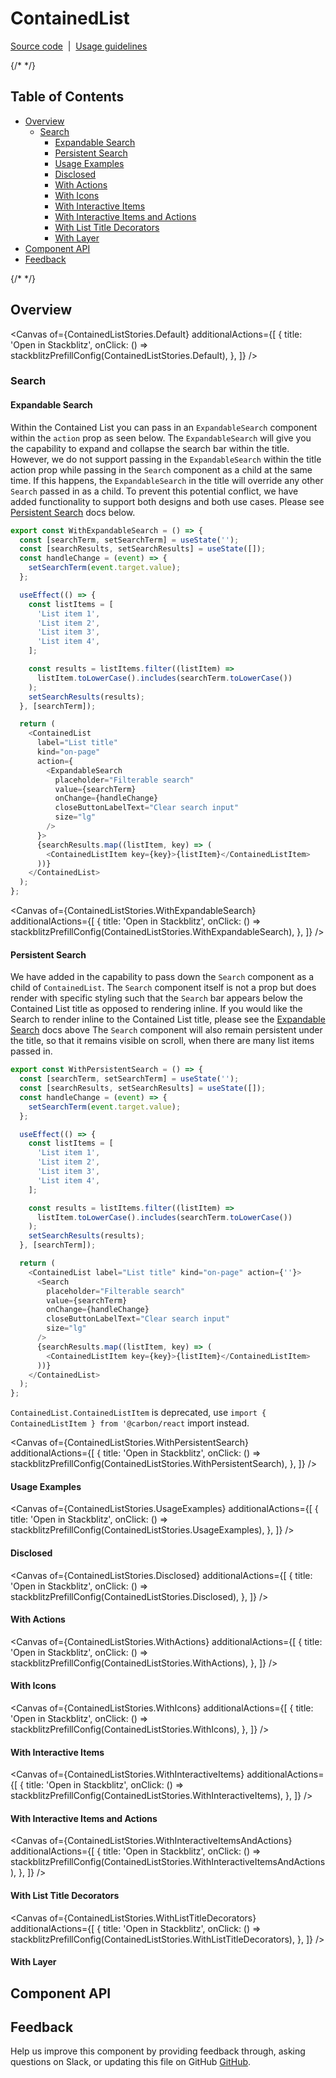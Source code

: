
<Meta isTemplate />

# ContainedList

[Source code](https://github.com/carbon-design-system/carbon/tree/main/packages/react/src/components/ContainedList)
&nbsp;|&nbsp;
[Usage guidelines](https://carbondesignsystem.com/components/contained-list/usage/)

{/* <!-- START doctoc generated TOC please keep comment here to allow auto update --> <!-- DON'T EDIT THIS SECTION, INSTEAD RE-RUN doctoc TO UPDATE --> */}

## Table of Contents

- [Overview](#overview)
  - [Search](#search)
    - [Expandable Search](#expandable-search)
    - [Persistent Search](#persistent-search)
    - [Usage Examples](#usage-examples)
    - [Disclosed](#disclosed)
    - [With Actions](#with-actions)
    - [With Icons](#with-icons)
    - [With Interactive Items](#with-interactive-items)
    - [With Interactive Items and Actions](#with-interactive-items-and-actions)
    - [With List Title Decorators](#with-list-title-decorators)
    - [With Layer](#with-layer)
- [Component API](#component-api)
- [Feedback](#feedback)

{/* <!-- END doctoc generated TOC please keep comment here to allow auto update --> */}

## Overview

<Canvas
  of={ContainedListStories.Default}
  additionalActions={[
    {
      title: 'Open in Stackblitz',
      onClick: () => stackblitzPrefillConfig(ContainedListStories.Default),
    },
  ]}
/>

### Search

#### Expandable Search

Within the Contained List you can pass in an `ExpandableSearch` component within
the `action` prop as seen below. The `ExpandableSearch` will give you the
capability to expand and collapse the search bar within the title. However, we
do not support passing in the `ExpandableSearch` within the title action prop
while passing in the `Search` component as a child at the same time. If this
happens, the `ExpandableSearch` in the title will override any other `Search`
passed in as a child. To prevent this potential conflict, we have added
functionality to support both designs and both use cases. Please see
[Persistent Search](#persistent-search) docs below.

```js
export const WithExpandableSearch = () => {
  const [searchTerm, setSearchTerm] = useState('');
  const [searchResults, setSearchResults] = useState([]);
  const handleChange = (event) => {
    setSearchTerm(event.target.value);
  };

  useEffect(() => {
    const listItems = [
      'List item 1',
      'List item 2',
      'List item 3',
      'List item 4',
    ];

    const results = listItems.filter((listItem) =>
      listItem.toLowerCase().includes(searchTerm.toLowerCase())
    );
    setSearchResults(results);
  }, [searchTerm]);

  return (
    <ContainedList
      label="List title"
      kind="on-page"
      action={
        <ExpandableSearch
          placeholder="Filterable search"
          value={searchTerm}
          onChange={handleChange}
          closeButtonLabelText="Clear search input"
          size="lg"
        />
      }>
      {searchResults.map((listItem, key) => (
        <ContainedListItem key={key}>{listItem}</ContainedListItem>
      ))}
    </ContainedList>
  );
};
```

<Canvas
  of={ContainedListStories.WithExpandableSearch}
  additionalActions={[
    {
      title: 'Open in Stackblitz',
      onClick: () =>
        stackblitzPrefillConfig(ContainedListStories.WithExpandableSearch),
    },
  ]}
/>

#### Persistent Search

We have added in the capability to pass down the `Search` component as a child
of `ContainedList`. The `Search` component itself is not a prop but does render
with specific styling such that the `Search` bar appears below the Contained
List title as opposed to rendering inline. If you would like the Search to
render inline to the Contained List title, please see the
[Expandable Search](#expandable-search) docs above The `Search` component will
also remain persistent under the title, so that it remains visible on scroll,
when there are many list items passed in.

```js
export const WithPersistentSearch = () => {
  const [searchTerm, setSearchTerm] = useState('');
  const [searchResults, setSearchResults] = useState([]);
  const handleChange = (event) => {
    setSearchTerm(event.target.value);
  };

  useEffect(() => {
    const listItems = [
      'List item 1',
      'List item 2',
      'List item 3',
      'List item 4',
    ];

    const results = listItems.filter((listItem) =>
      listItem.toLowerCase().includes(searchTerm.toLowerCase())
    );
    setSearchResults(results);
  }, [searchTerm]);

  return (
    <ContainedList label="List title" kind="on-page" action={''}>
      <Search
        placeholder="Filterable search"
        value={searchTerm}
        onChange={handleChange}
        closeButtonLabelText="Clear search input"
        size="lg"
      />
      {searchResults.map((listItem, key) => (
        <ContainedListItem key={key}>{listItem}</ContainedListItem>
      ))}
    </ContainedList>
  );
};
```

`ContainedList.ContainedListItem` is deprecated, use
`import { ContainedListItem } from '@carbon/react` import instead.

<Canvas
  of={ContainedListStories.WithPersistentSearch}
  additionalActions={[
    {
      title: 'Open in Stackblitz',
      onClick: () =>
        stackblitzPrefillConfig(ContainedListStories.WithPersistentSearch),
    },
  ]}
/>

#### Usage Examples

<Canvas
  of={ContainedListStories.UsageExamples}
  additionalActions={[
    {
      title: 'Open in Stackblitz',
      onClick: () => stackblitzPrefillConfig(ContainedListStories.UsageExamples),
    },
  ]}
/>

#### Disclosed

<Canvas
  of={ContainedListStories.Disclosed}
  additionalActions={[
    {
      title: 'Open in Stackblitz',
      onClick: () => stackblitzPrefillConfig(ContainedListStories.Disclosed),
    },
  ]}
/>

#### With Actions

<Canvas
  of={ContainedListStories.WithActions}
  additionalActions={[
    {
      title: 'Open in Stackblitz',
      onClick: () => stackblitzPrefillConfig(ContainedListStories.WithActions),
    },
  ]}
/>

#### With Icons

<Canvas
  of={ContainedListStories.WithIcons}
  additionalActions={[
    {
      title: 'Open in Stackblitz',
      onClick: () => stackblitzPrefillConfig(ContainedListStories.WithIcons),
    },
  ]}
/>

#### With Interactive Items

<Canvas
  of={ContainedListStories.WithInteractiveItems}
  additionalActions={[
    {
      title: 'Open in Stackblitz',
      onClick: () => stackblitzPrefillConfig(ContainedListStories.WithInteractiveItems),
    },
  ]}
/>

#### With Interactive Items and Actions

<Canvas
  of={ContainedListStories.WithInteractiveItemsAndActions}
  additionalActions={[
    {
      title: 'Open in Stackblitz',
      onClick: () => stackblitzPrefillConfig(ContainedListStories.WithInteractiveItemsAndActions),
    },
  ]}
/>

#### With List Title Decorators

<Canvas
  of={ContainedListStories.WithListTitleDecorators}
  additionalActions={[
    {
      title: 'Open in Stackblitz',
      onClick: () => stackblitzPrefillConfig(ContainedListStories.WithListTitleDecorators),
    },
  ]}
/>

#### With Layer

<Canvas of={ContainedListStories._WithLayer} />

## Component API

<ArgTypes />

## Feedback

Help us improve this component by providing feedback through, asking questions
on Slack, or updating this file on GitHub
[GitHub](https://github.com/carbon-design-system/carbon/edit/main/packages/react/src/components/ContainedList/ContainedList.mdx).
